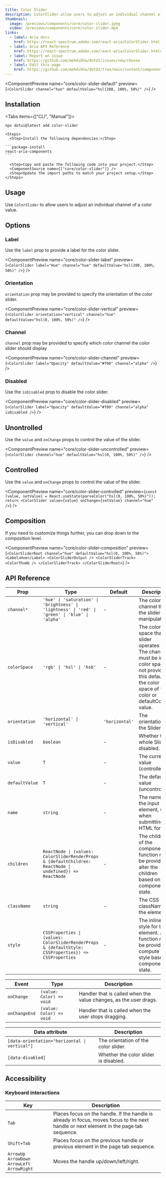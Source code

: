 ```yaml
---
title: Color Slider
description: ColorSlider allow users to adjust an individual channel of a color value.
thumbnail:
  image: /previews/components/core/color-slider.jpeg
  video: /previews/components/core/color-slider.mp4
links:
  - label: Aria docs
    href: https://react-spectrum.adobe.com/react-aria/ColorSlider.html
  - label: Aria API Reference
    href: https://react-spectrum.adobe.com/react-aria/ColorSlider.html#props
  - label: Report an issue
    href: https://github.com/mehdibha/dotUI/issues/new/choose
  - label: Edit this page
    href: https://github.com/mehdibha/dotUI/tree/main/content/components/colors/color-slider.mdx?plain=1
---
```


<ComponentPreview
  name="core/color-slider-default"
  preview={`<ColorSlider channel="hue" defaultValue="hsl(200, 100%, 50%)" />`}
/>

## Installation

<Tabs items={["CLI", "Manual"]}>
  <Tab value="CLI">
  
  ```package-install
npx dotui@latest add color-slider
```

  </Tab>
  <Tab value="manual">
  
    <Steps>
      <Step>Install the following dependencies:</Step>

    ```package-install
    react-aria-components
    ```

      <Step>Copy and paste the following code into your project.</Step>
      <ComponentSource name={["core/color-slider"]} />
      <Step>Update the import paths to match your project setup.</Step>
    </Steps>

  </Tab>
</Tabs>

## Usage

Use `ColorSlider` to allow users to adjust an individual channel of a color value.

## Options

### Label

Use the `label` prop to provide a label for the color slider.

<ComponentPreview
  name="core/color-slider-label"
  preview={`<ColorSlider label="Hue" channel="hue" defaultValue="hsl(200, 100%, 50%)" />`}
/>

### Orientation

`orientation` prop may be provided to specify the orientation of the color slider.

<ComponentPreview
  name="core/color-slider-vertical"
  preview={`<ColorSlider orientation="vertical" channel="hue" defaultValue="hsl(0, 100%, 50%)" />`}
/>

### Channel

`channel` prop may be provided to specify which color channel the color slider should display

<ComponentPreview
  name="core/color-slider-channel"
  preview={`<ColorSlider label="Opacity" defaultValue="#f00" channel="alpha" />`}
/>

### Disabled

Use the `isDisabled` prop to disable the color slider.

<ComponentPreview
  name="core/color-slider-disabled"
  preview={`<ColorSlider label="Opacity" defaultValue="#f00" channel="alpha" isDisabled />`}
/>

## Unontrolled

Use the `value` and `onChange` props to control the value of the slider.

<ComponentPreview
  name="core/color-slider-uncontrolled"
  preview={`<ColorSlider channel="hue" defaultValue="hsl(0, 100%, 50%)" />`}
/>

## Controlled

Use the `value` and `onChange` props to control the value of the slider.

<ComponentPreview
  name="core/color-slider-controlled"
  preview={`const [value, setValue] = React.useState(parseColor("hsl(0, 100%, 50%)"));
  return <ColorSlider value={value} onChange={setValue} channel="hue" />`}
/>

## Composition

If you need to customize things further, you can drop down to the composition level.

<ComponentPreview
  name="core/color-slider-composition"
  preview={`<ColorSliderRoot channel="hue" defaultValue="hsl(0, 100%, 50%)">
  <Label>Hue</Label>
  <ColorSliderOutput />
  <ColorSliderTrack>
    <ColorThumb />
  </ColorSliderTrack>
</ColorSliderRoot>`}
/>

## API Reference

| Prop           | Type                                                                                                     | Default        | Description                                                                                                                                                                 |
| -------------- | -------------------------------------------------------------------------------------------------------- | -------------- | --------------------------------------------------------------------------------------------------------------------------------------------------------------------------- |
| `channel*`     | `'hue' \| 'saturation' \| 'brightness' \| 'lightness' \| 'red' \| 'green' \| 'blue' \| 'alpha'`          | -              | The color channel that the slider manipulates.                                                                                                                              |
| `colorSpace`   | `'rgb' \| 'hsl' \| 'hsb'`                                                                                | -              | The color space that the slider operates in. The channel must be in this color space. If not provided, this defaults to the color space of the color or defaultColor value. |
| `orientation`  | `'horizontal' \| 'vertical'`                                                                             | `'horizontal'` | The orientation of the Slider.                                                                                                                                              |
| `isDisabled`   | `boolean`                                                                                                | -              | Whether the whole Slider is disabled.                                                                                                                                       |
| `value`        | `T`                                                                                                      | -              | The current value (controlled).                                                                                                                                             |
| `defaultValue` | `T`                                                                                                      | -              | The default value (uncontrolled).                                                                                                                                           |
| `name`         | `string`                                                                                                 | -              | The name of the input element, used when submitting an HTML form.                                                                                                           |
| `children`     | `ReactNode \| (values: ColorSliderRenderProps & {defaultChildren: ReactNode \| undefined}) => ReactNode` | -              | The children of the component. A function may be provided to alter the children based on component state.                                                                   |
| `className`    | `string`                                                                                                 | -              | The CSS className for the element.                                                                                                                                          |
| `style`        | `CSSProperties \| (values: ColorSliderRenderProps & {defaultStyle: CSSProperties}) => CSSProperties`     | -              | The inline style for the element. A function may be provided to compute the style based on component state.                                                                 |

| Event         | Type                     | Description                                                       |
| ------------- | ------------------------ | ----------------------------------------------------------------- |
| `onChange`    | `(value: Color) => void` | Handler that is called when the value changes, as the user drags. |
| `onChangeEnd` | `(value: Color) => void` | Handler that is called when the user stops dragging.              |

| Data attribute                                | Description                           |
| --------------------------------------------- | ------------------------------------- |
| `[data-orientation="horizontal \| vertical"]` | The orientation of the color slider.  |
| `[data-disabled]`                             | Whether the color slider is disabled. |

## Accessibility

### Keyboard interactions

| Key                                            | Description                                                                                                                             |
| ---------------------------------------------- | --------------------------------------------------------------------------------------------------------------------------------------- |
| `Tab`                                          | Places focus on the handle. If the handle is already in focus, moves focus to the next handle or next element in the page tab sequence. |
| `Shift+Tab`                                    | Places focus on the previous handle or previous element in the page tab sequence.                                                       |
| `ArrowUp` `ArrowDown` `ArrowLeft` `ArrowRight` | Moves the handle up/down/left/right.                                                                                                    |
